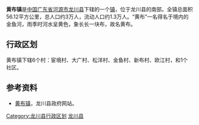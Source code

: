 {{中国乡级行政区
| 行政区全称 = 黄布镇
| 景观照片文件名 = Longchuan001.jpg
| 景观照片描述 = 位于黄布镇建于70年代的普通客家民房
| 汉语拼音 = 
| 通用拼音 = 
| 注音符號 = 
| 其它标音类型1 = 
| 其它标音1 = 
| 其它标音类型2 = 
| 其它标音2 = 
| 其它语言类型1 = 
| 其它语言地名1 = 
| 其它语言类型2 = 
| 其它语言地名2 = 
| 上级行政区 = [[广东省|广东省]][[河源市|河源市]][[龙川县|龙川县]]
| 行政区类别 = [[镇|镇]]
| 行政区划代码 = 
| 地理坐标 = 
| 总面积 = 56.12平方公里
| 户籍人口 = 
| 户籍人口年份 = 
| 常住人口 = 3万人
| 常住人口年份 = 
| 人口密度 = 
| 行政区划 = 6个村 
| 官方网站 = 
| 政府驻地 = 
| 邮政编码 = 
| 毗邻行政区 = 
| 位置图文件名 = 
| 位置图描述 = 
}}
'''黄布镇'''是[[中国|中国]][[广东省|广东省]][[河源市|河源市]][[龙川县|龙川县]]下辖的一个[[镇|镇]]，位于龙川县的南部。全镇总面积56.12平方公里，总人口约3万人，流动人口约1.3万人。“黄布”一名得名于境内的金鱼河，雨季时河水呈黄色，象长长一块布，故名黄布。

==行政区划==
黄布镇下辖6个村：宦境村、大广村、松洋村、金鱼村、新布村、欧江村，和1个社区。

==参考资料==
*[https://web.archive.org/web/20061208012124/http://www.gdhylc.gov.cn/xzfc_list.jsp?secFlag=080100&thFlag=080105&secName=%E4%B9%A1%E9%95%87%E9%A3%8E%E9%87%87&thName=%E9%BB%84%E5%B8%83%E9%95%87 黄布镇]，龙川县政府网站。

{{GD-stub}}
{{龙川县行政区划}}

[[Category:龙川县行政区划|Category:龙川县行政区划]]
[[Category:河源建制镇|龙川县]]